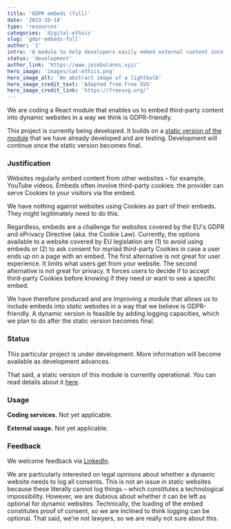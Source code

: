 ```yaml
---
title: 'GDPR embeds (full)'
date: '2023-10-14'
type: 'resources'
categories: 'digital-ethics'
slug: 'gdpr-embeds-full'
author: 'J'
intro: 'A module to help developers easily embed external content into dynamics websites in a way that is compatible with EU regulations.'
status: 'development'
author_link: 'https://www.josebolanos.xyz/'
hero_image: 'images/cat-ethics.png'
hero_image_alt: 'An abstract image of a lightbulb'
hero_image_credit_text: 'Adapted from Free SVG'
hero_image_credit_link: 'https://freesvg.org/'
---
```

 
We are coding a React module that enables us to embed third-party content into dynamic websites in a way we think is GDPR-friendly. 

This project is currently being developed. It builds on a [static version of the module](../gdpr-embeds-static/) that we have already developed and are testing. Development will continue once the static version becomes final.

### Justification
Websites regularly embed content from other websites – for example, YouTube videos. Embeds often involve third-party cookies: the provider can serve Cookies to your visitors via the embed.

We have nothing against websites using Cookies as part of their embeds. They might legitimately need to do this. 

Regardless, embeds are a challenge for websites covered by the EU's GDPR and ePrivacy Directive (aka. the Cookie Law). Currently, the options available to a website covered by EU legislation are (1) to avoid using embeds or (2) to ask consent for myriad third-party Cookies in case a user ends up on a page with an embed. The first alternative is not great for user experience. It limits what users get from your website. The second alternative is not great for privacy. It forces users to decide if to accept third-party Cookies before knowing if they need or want to see a specific embed.

We have therefore produced and are improving a module that allows us to include embeds into *static* websites in a way that we believe is GDPR-friendly. A dynamic version is feasible by adding logging capacities, which we plan to do after the static version becomes final.

### Status
This particular project is under development. More information will become available as development advances.

That said, a static version of this module is currently operational. You can read details about it [here](../gdpr-embeds-static/). 

### Usage
**Coding services.** Not yet applicable.

**External usage.** Not yet applicable. 

### Feedback
We welcome feedback via [LinkedIn](https://www.linkedin.com/company/polyzentrik). 

We are particularly interested on legal opinions about whether a dynamic website needs to log all consents. This is not an issue in static websites because these literally cannot log things – which constitutes a technological impossibility. However, we are dubious about whether it can be left as optional for dynamic websites. Technically, the loading of the embed constitutes proof of consent, so we are inclined to think logging can be optional. That said, we're not lawyers, so we are really not sure about this. 